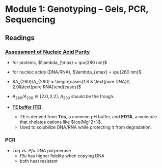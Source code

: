# Module 1: Genotyping &ndash; Gels, PCR, Sequencing

## Readings

### [Assessment of Nucleic Acid Purity](https://tools.thermofisher.com/content/sfs/brochures/TN52646-E-0215M-NucleicAcid.pdf)
- for proteins, $\lambda_{\max} = \pu{280 nm}$
- for nucleic acids (DNA/RNA), $\lambda_{\max} = \pu{260 nm}$

- $A_{260}/A_{280} = \begin{cases}1.8 & \text{pure DNA}\\ 2.0&\text{pure RNA}\end{cases}$
- $A_{260}/A_{230} \in [2.0, 2.2]$; $A_{230}$ should be the trough.

- [**TE buffer (TE)**](https://en.wikipedia.org/wiki/TE_buffer).
  - TE is derived from **Tris**, a common pH buffer, and **EDTA**, a molecule that chelates cations like $\ce{Mg^2+}$.
  - Used to solubilize DNA/RNA while protecting it from degradation.

### PCR
- _Taq_ vs. _Pfu_ DNA polymerase
  - _Pfu_ has higher fidelity when copying DNA
  - both heat resistant